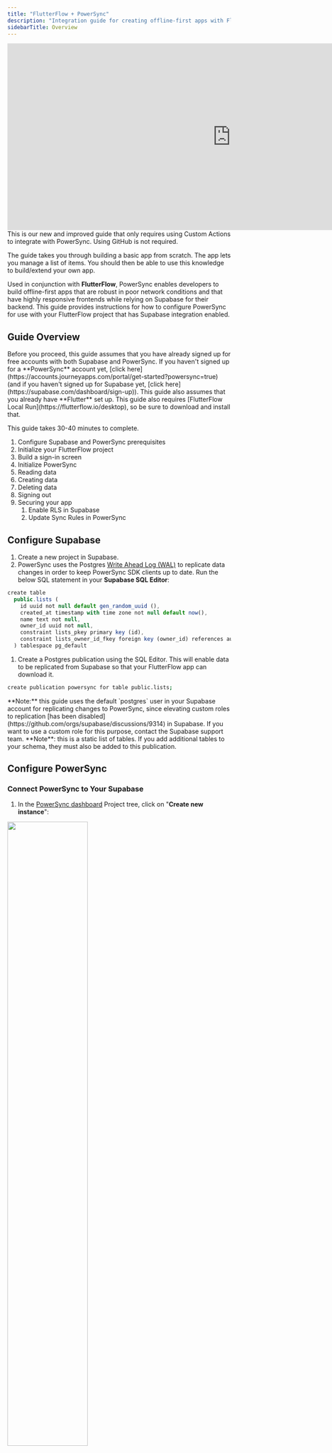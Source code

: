 ```yaml
---
title: "FlutterFlow + PowerSync"
description: "Integration guide for creating offline-first apps with FlutterFlow and PowerSync with Supabase as the backend."
sidebarTitle: Overview
---
```


<Frame caption="Video walkthrough of the integration guide.">
   <iframe width="1005" height="420" src="https://www.youtube.com/embed/eUcBCyPfVok?si=WFPfEp-86Dr_3qh_" title="YouTube video player" frameborder="0" allow="accelerometer; autoplay; clipboard-write; encrypted-media; gyroscope; picture-in-picture; web-share" referrerpolicy="strict-origin-when-cross-origin" allowfullscreen></iframe>
</Frame>

<Info>
This is our new and improved guide that only requires using Custom Actions to integrate with PowerSync. Using GitHub is not required.

The guide takes you through building a basic app from scratch. The app lets you manage a list of items. You should then be able to use this knowledge to build/extend your own app.
</Info>

Used in conjunction with **FlutterFlow**, PowerSync enables developers to build offline-first apps that are robust in poor network conditions and that have highly responsive frontends while relying on Supabase for their backend. This guide provides instructions for how to configure PowerSync for use with your FlutterFlow project that has Supabase integration enabled.

## Guide Overview

<Info>
   Before you proceed, this guide assumes that you have already signed up for free accounts with both Supabase and PowerSync. If you haven't signed up for a **PowerSync** account yet, [click here](https://accounts.journeyapps.com/portal/get-started?powersync=true) (and if you haven't signed up for Supabase yet, [click here](https://supabase.com/dashboard/sign-up)). This guide also assumes that you already have **Flutter** set up.

</Info>
<Check>
   This guide also requires [FlutterFlow Local Run](https://flutterflow.io/desktop), so be sure to download and install that.
</Check>

This guide takes 30-40 minutes to complete.

1. Configure Supabase and PowerSync prerequisites
2. Initialize your FlutterFlow project
3. Build a sign-in screen
4. Initialize PowerSync
5. Reading data
6. Creating data
7. Deleting data
8. Signing out
9. Securing your app
   1. Enable RLS in Supabase
   2. Update Sync Rules in PowerSync

## Configure Supabase

1. Create a new project in Supabase.
2. PowerSync uses the Postgres [Write Ahead Log (WAL)](https://www.postgresql.org/docs/current/wal-intro.html) to replicate data changes in order to keep PowerSync SDK clients up to date.
Run the below SQL statement in your **Supabase SQL Editor**:

```js
create table
  public.lists (
    id uuid not null default gen_random_uuid (),
    created_at timestamp with time zone not null default now(),
    name text not null,
    owner_id uuid not null,
    constraint lists_pkey primary key (id),
    constraint lists_owner_id_fkey foreign key (owner_id) references auth.users (id) on delete cascade
  ) tablespace pg_default
```

1. Create a Postgres publication using the SQL Editor. This will enable data to be replicated from Supabase so that your FlutterFlow app can download it.

```bash
create publication powersync for table public.lists;
```

<Info>
   **Note:** this guide uses the default `postgres` user in your Supabase account for replicating changes to PowerSync, since elevating custom roles to replication [has been disabled](https://github.com/orgs/supabase/discussions/9314) in Supabase. If you want to use a custom role for this purpose, contact the Supabase support team.
</Info>

<Note>
   **Note**: this is a static list of tables. If you add additional tables to your schema, they must also be added to this publication.
</Note>

## Configure PowerSync

### Connect PowerSync to Your Supabase

1. In the [PowerSync dashboard](/usage/tools/powersync-dashboard) Project tree, click on "**Create new instance**":

<Frame>
  <img src="/images/integration-20.png" width="60%"/>
</Frame>

1. Give your instance a name, such as "Supabase Testing".
2. Under the "**General**" tab, you can change the default cloud region from US to EU or JP if desired (more cloud regions are available, [contact us](/resources/contact-us) if you need a different region).
3. Under the "DB Connections" tab, click on the + icon.
4. Now we get the connection details from Supabase:
   * In your Supabase dashboard, navigate to **"Project Settings"** \-> **"Database" -> "Connection string**" and select the "URI" tab.
   * Uncheck the "**Display connection pooler**" checkbox. PowerSync needs to connect to the database directly and cannot use the pooler.
<Frame>
  <img src="/images/integration-21.png"/>
</Frame>
It is important to uncheck this checkbox
   * Copy the connection string. The hostname should be `db.<PROJECT-ID>.supabase.co`, and not, for example, `aws-0-us-west-1.pooler.supabase.com`.
   * Paste this URI in PowerSync the instance **URI** field.
   * Enter the password for the `postgres` user in your Supabase database: (Supabase also [refers to this password](https://supabase.com/docs/guides/database/managing-passwords) as the _database password_ or _project password_).
   * PowerSync has the Supabase CA certificate pre-configured — `verify-full` SSL mode can be used directly, without any custom certificates.
5. Click **"Test Connection"** and fix any errors.
6. Under the **"Client Auth"** tab, enable **"Use Supabase Auth".**
7. Click **"Save".**

PowerSync deploys and configures an isolated cloud environment for you, which will take a few minutes to complete.

### Configure Sync Rules

[Sync Rules](/usage/sync-rules) allow developers to control which data gets synced to which user devices using a SQL-like syntax in a YAML file. For the demo app, we're going to specify that each user can only see their own to-do lists and list items.

1\. To update your Sync Rules, open the `sync-rules.yaml` file.

<Frame>
  <img src="/images/integration-22.avif" width="60%"/>
</Frame>
1. Replace the `sync-rules.yaml` file's contents with the below:

```bash This will sync the entire table to all users - we will refine this later
bucket_definitions:
    global:
        data:
            - SELECT * FROM lists
```

For additional information on PowerSync's Sync Rules, refer to the [Sync Rules](/usage/sync-rules) documentation.

If you're wondering how Sync Rules relate to Supabase Postgres [RLS](https://supabase.com/docs/guides/auth/row-level-security), see [this subsection](/integration-guides/supabase-+-powersync/rls-and-sync-rules).

## Initialize Your FlutterFlow Project

1. Create a new Blank app, give it a name, and disable Firebase.
2. Under **"App Settings" -> "Integrations"**, enable Supabase. Enter your **"API URL"** and **"Anon Key"** and click **"Get Schema".**
3. Under **"App Values" -> "Constants"**, click **"Add App Constant".**
   1. For **Constant Name**, enter `PowerSyncUrl`.
   2. For **Constant Value**, copy and paste your instance URL from the PowerSync Dashboard:

<Frame>
  <img src="/images/integration-23.png" width="60%"/>
</Frame>

You should now see this under App Constants:

<Frame>
  <img src="/images/integration-24.avif"/>
</Frame>

## Build A Sign-In Screen

1. Under Pages, click **"Add Page, Component or Flow".**
<Frame>
  <img src="/images/integration-25.avif"/>
</Frame>
2. Select the Auth1 template and name the page "Login".
3. Delete the _Sign Up_, _Forgot Password_ and _Social Login_ buttons — we will only be supporting Login for this demo app.
<Frame>
  <img src="/images/integration-26.avif"/>
</Frame>
4. Under **"App Settings" -> "App Settings" -> "Authentication"**:
   1. Enable Authentication.
   2. Set Supabase as the Authentication Type.
   3. Set the Login page you just created as the Entry Page.
   4. Set HomePage as the Logged In Page:
<Frame>
  <img src="/images/integration-27.avif"/>
</Frame>
5. In your Supabase Dashboard, under **"Authentication"**, click on **"Add User" -> "Create new user"** and create a user for yourself to test with:
<Frame>
  <img src="/images/integration-28.png" width="60%"/>
</Frame>
6. Launch your app on a physical or simulator device:
<Frame caption="Click on Test">
  <img src="/images/integration-29.avif"/>
</Frame>

<Info>
   **Checkpoint:** you should now be able to log into the app using the Supabase user account you just created. After logging in you should see a blank screen.
</Info>

For once, a blank screen means success:
<img src="/images/integration-30.avif" width="30%"/>

## Initialize PowerSync

1. Click on **"Custom Code" -> "Add" -> "Action".**
2. Name the Custom Action `initpowersync`.
   1. **NOTE:** use all lowercase for this Custom Action is important due to naming conversion that FF performs behind the scenes.
3. Copy and paste the custom action code from here:[https://github.com/powersync-ja/powersync-flutterflow-template/blob/flutterflow/lib/custom\_code/actions/initpowersync.dart](https://github.com/powersync-ja/powersync-flutterflow-template/blob/flutterflow/lib/custom%5Fcode/actions/initpowersync.dart)
4. Import your schema:
   1. On the PowerSync Dashboard, right-click on your instance and select **"Generate Client-Side Schema"** and select Dart as the language.
   <Frame>
      <img src="/images/integration-31.avif"/>
   </Frame>
   2. Paste this into your Custom Action code on line 27 after the equals sign.
   3. Due to a limitation in FF, you now need to prefix each instance of `Schema`, `Column` and `Table` with `powersync`.
   4. Your custom action schema definition should now look like this:
   <Frame>
      <img src="/images/integration-32.avif"/>
   </Frame>
5. Under **"Action Settings"** on the right, add this dependency into "Pubspec Dependencies": `powersync: ^1.8.4`
   1. FlutterFlow imports and old version of sqflite by default and it's not possible to remove it, so you also need to add this dependency: `sqflite: ^2.3.3`
   2. Your dependencies should now look as follows:

<Frame>
   <img src="/images/Screenshot 2024-10-07 at 16.36.10.png" width="60%"/>
</Frame>

1. Save your new custom action
2. Still in Custom Actions, under **"Custom Files"** click on `main.dart` and set your new Custom Action as a Final Action and click Save.
<Frame>
   <img src="/images/integration-34.avif"/>
</Frame>

<Info>
**Checkpoint:** You should now be able to validate that PowerSync is initializing correctly by taking these steps:

1. Stop any running simulator app sessions
2. Restart the app by clicking "Test", and sign in
3. Click on "Open Device Logs"
4. You should see this kind of log message:

```js
flutter: [PowerSync] FINE: 2024-04-16 13:47:52.259974: Credentials: PowerSyncCredentials

flutter: [PowerSync] FINE: 2024-04-16 13:47:52.607802: Applied checkpoint 2
```
</Info>


## Reading Data

We will now create our first UI and bind it to the data in the local SQLite database on the device.

### Create a Custom Action to Stream all Lists

<Info>
   For watched (realtime) queries in FlutterFlow, you need 2x Custom Actions per table. For delete, update and insert queries you only need 1x Custom Action. We are working to see if we can aleviate this constraint.
</Info>

1. Create a new Custom Action and call it `watchLists` and paste the below code:

```js
// Automatic FlutterFlow imports
import '/backend/supabase/supabase.dart';
import '/flutter_flow/flutter_flow_theme.dart';
import '/flutter_flow/flutter_flow_util.dart';
import '/custom_code/actions/index.dart'; // Imports other custom actions
import '/flutter_flow/custom_functions.dart'; // Imports custom functions
import 'package:flutter/material.dart';
// Begin custom action code
// DO NOT REMOVE OR MODIFY THE CODE ABOVE!

import 'package:powersync/powersync.dart' as powersync;
import '/custom_code/actions/initpowersync.dart';
import 'package:supabase_flutter/supabase_flutter.dart';
import 'dart:async';

Future<void> watchLists(
    Future Function(List<ListsRow>? result) callback) async {
  var stream = db.watch('SELECT * FROM lists');
  listsSubscription?.cancel(); //it's important to clean up any existing subscriptions otherwise app performance will degrade
  listsSubscription = stream.listen((data) {
    callback(
        data.map((json) => ListsRow(Map<String, dynamic>.from(json))).toList());
  });
}
```

2. Hit Save and click "Yes" on the popup to set the Action Arguments for you:
<Frame>
   <img src="/images/integration-35.avif"/>
</Frame>
3. Your Action Arguments should now look as follows:
<Frame>
   <img src="/images/integration-36.png" width="60%"/>
</Frame>
4. Create the second Custom Action called `getLists` and paste the following code into it:

```js
// Automatic FlutterFlow imports
import '/backend/supabase/supabase.dart';
import '/flutter_flow/flutter_flow_theme.dart';
import '/flutter_flow/flutter_flow_util.dart';
import '/custom_code/actions/index.dart'; // Imports other custom actions
import '/flutter_flow/custom_functions.dart'; // Imports custom functions
import 'package:flutter/material.dart';
// Begin custom action code
// DO NOT REMOVE OR MODIFY THE CODE ABOVE!

import 'package:powersync/powersync.dart' as powersync;
import '/custom_code/actions/initpowersync.dart';
import 'package:supabase_flutter/supabase_flutter.dart';

Future<List<ListsRow>?> getLists(List<ListsRow>? results) async {
  return results;
}
```
1. Hit Save and click "Yes" on the popup to set the Action Arguments for you:
<Frame>
   <img src="/images/integration-37.avif"/>
</Frame>
2. Your Action Arguments should now look as follows:
<Frame>
   <img src="/images/integration-38.png" width="60%"/>
</Frame>
3. On the HomePage page, you will create a placeholder Page State variable required for the next step.
   1. Click on State Management.
   2. Add a dummy variable called "notused" or similar and click Confirm:

<Frame>
   <img src="/images/integration-39.png"/>
</Frame>
4. Still on the HomePage page, select Actions and open **"Action Flow Editor".**
   1. Add the `watchLists` Custom Action.
   2. Click "Open" to edit the `callback` Argument for `watchLists`.
   3. Add the `getLists` Custom Action and set the `results` Action Argument to `result` and click **"Confirm":**
<Frame>
   <img src="/images/integration-40.avif"/>
</Frame>
   4. Set the **"Action Output Variable Name"** to `allLists` and you should now see this:
<Frame>
   <img src="/images/integration-41.png" width="60%"/>
</Frame>
   5. Add a second action to the chain, and set it to **"Update Page State"** and "**Rebuild Current Page"**. This is to ensure the page gets redrawn when the database updates. Your callback action should now look like this:
<Frame>
   <img src="/images/integration-42.avif"/>
</Frame>
   6. Click "Close" to exit the Action Flow Editor.
7. In the UI Builder on the HomePage page, add a ListView component and add a ListTile inside the ListView.
8. On the ListView component, click **"Generate Dynamic Children"**. Enter a variable name of `boundLists` and set its value to `allLists` (no further changes). Click Save.
9. On the ListTile component, set the Title field to **"Set from Variable"** and then get the `name` field from the `boundLists` variable:

<Frame>
   <img src="/images/integration-43.avif"/>
</Frame>

10. Do the same for the Subtitle field of the ListTile component, and set it to `created_at`.
11. Hot reload your app and the screen will still be blank. This is because the `lists` table is empty in Supabase. Create a test row in the table by clicking on **"Insert" -> "Insert Row"** in your Supabase Table Editor.
   1. Leave `id` and `created_at` blank.
   2. Enter a name such as "Test from Supabase".
   3. Click "Select Record" for `owner_id` and select your test user.

<Info>
Checkpoint: you should now see your single test row magically appear in your app

<Frame>
   <img src="/images/integration-44.avif"/>
</Frame>
</Info>

## Creating Data

You will now update the app so that we can capture new list entries.

1. Create a new Custom Action called `createListItem` and paste the following code:

```js
// Automatic FlutterFlow imports
import '/backend/supabase/supabase.dart';
import '/flutter_flow/flutter_flow_theme.dart';
import '/flutter_flow/flutter_flow_util.dart';
import '/custom_code/actions/index.dart'; // Imports other custom actions
import '/flutter_flow/custom_functions.dart'; // Imports custom functions
import 'package:flutter/material.dart';
// Begin custom action code
// DO NOT REMOVE OR MODIFY THE CODE ABOVE!

// Set your action name, define your arguments and return parameter,
// and then add the boilerplate code using the green button on the right!
import 'package:powersync/powersync.dart' as powersync;
import '/custom_code/actions/initpowersync.dart';
import 'package:supabase_flutter/supabase_flutter.dart';

Future createListItem(String name) async {
  var supaUserId = await Supabase.instance.client.auth.currentUser?.id;

  final results = await db.execute('''
      INSERT INTO
        lists(id, created_at, name, owner_id)
        VALUES(uuid(), datetime(), ?, ?)
      ''', [name, supaUserId]);
}
```

1. Hit Save and click "Yes" on the popup to set the Action Arguments for you:
<Frame>
   <img src="/images/integration-45.avif"/>
</Frame>
2. There should now be one argument for the Custom Action called `name` of type String and not nullable.
3. In the Widget Tree view, select the HomePage page and navigate to State Management.
4. Create a new State Field called `fabClicked` and set the type to boolean and toggle the **"Initial Field Value"** toggle twice to initialize the field to false.
5. <Frame>
      <img src="/images/integration-46.png" width="60%"/>
   </Frame>
6. In the Widget Tree view, drop a Floating Action Button (FAB) onto the page.
7. Click on the FAB and Open the Action Flow Editor.
8. Add an action to Update Page State.
9. Set the `fabClicked` value to `true` and click Close.
<Frame>
   <img src="/images/integration-47.avif"/>
</Frame>
10. On the Widget Palette again, add a Container child to the Column Widget.
   1. Now add a Column Widget to this Container.
   2. Add a TextField and a Button to this Column Widget.
   3. Your homepage layout should now look like this:
<Frame>
   <img src="/images/integration-48.avif"/>
</Frame>
11. Set the Container and TextField widgets to have a width of 100%.
12. Click on the Container and enable Conditional Visibility for `fabClicked`.
<Frame>
   <img src="/images/integration-49.avif"/>
</Frame>
13. Change the Button text to "Add".
14. Open the Action Flow Editor for the Add button:
   1. Add a Custom Action call to `createListItem`.
   2. Set the "name" Argument to Widget State -> TextField 1.
   3. Chain another Action of "Clear Text Fields / PIN Codes" to clear the TextField\_1 field.
   4. Chain another Action to Update Page State and set `fabClicked` to false.
   5. Your Action Editor should now look like this:
<Frame>
   <img src="/images/integration-50.avif"/>
</Frame>

<Info>
   **Checkpoint:** you should now be able hot reload your app, click on the FAB button and the TextField should appear. Enter a name and click Add. The new row should appear in the ListView and the TextField should be hidden again.
</Info>
## Deleting Data

In this section we will add the ability to swipe on a ListTile to delete it.

1. Create a new Custom Action called `deleteListItem` and paste the below code:

```js
// Automatic FlutterFlow imports
import '/backend/supabase/supabase.dart';
import '/flutter_flow/flutter_flow_theme.dart';
import '/flutter_flow/flutter_flow_util.dart';
import '/custom_code/actions/index.dart'; // Imports other custom actions
import '/flutter_flow/custom_functions.dart'; // Imports custom functions
import 'package:flutter/material.dart';
// Begin custom action code
// DO NOT REMOVE OR MODIFY THE CODE ABOVE!

import 'package:powersync/powersync.dart' as powersync;
import '/custom_code/actions/initpowersync.dart';
import 'package:supabase_flutter/supabase_flutter.dart';

Future deleteListItem(ListsRow row) async {
  await db.execute('DELETE FROM lists WHERE id = ?', [row.id]);
}
```

1. Hit Save and click "Yes" on the popup to set the Action Arguments for you:
<Frame>
   <img src="/images/integration-51.avif"/>
</Frame>
2. The Custom Action Arguments should now look as follows:
<Frame>
   <img src="/images/integration-52.avif"/>
</Frame>
3. In the Widget Tree select the ListTile and enable Slidable.
4. Select the SlidableActionWidget from the Widget Tree and set the values to the following:
<Frame>
   <img src="/images/integration-53.avif"/>
</Frame>
5. Click on Action Editor and click Add Action, passing in `boundLists` to `deleteListItem` as follows:
<Frame>
   <img src="/images/integration-55.avif"/>
</Frame>

<Info>
   **Checkpoint:** Stop and relaunch the app (Hot Reload won't work after adding the slidable package) and you should be able to swipe on items to delete them. Note that they are also magically deleted from Supabase!
</Info>

## Updating Data

In this section we will add the ability to update a list item. It entails:

* A custom action to handle updating the data
* Setting and using state fields to show/hide UI dynamically and reference the list item to edit
* A button to edit a list item (set up similar to the Delete button in the previous section)
* UI to enter and save the new item name (set up similar to the Create functionality we covered earlier)
1. Create a new Custom Action called `updateListItem` and paste the below code:

```js
// Automatic FlutterFlow imports
import '/backend/supabase/supabase.dart';
import '/flutter_flow/flutter_flow_theme.dart';
import '/flutter_flow/flutter_flow_util.dart';
import '/custom_code/actions/index.dart'; // Imports other custom actions
import '/flutter_flow/custom_functions.dart'; // Imports custom functions
import 'package:flutter/material.dart';
// Begin custom action code
// DO NOT REMOVE OR MODIFY THE CODE ABOVE!

// Set your action name, define your arguments and return parameter,
// and then add the boilerplate code using the green button on the right!
import 'package:powersync/powersync.dart' as powersync;
import '/custom_code/actions/initpowersync.dart';
import 'package:supabase_flutter/supabase_flutter.dart';

Future updateListItem(String name, ListsRow row) async {
  await db.execute('UPDATE lists SET name = ? WHERE id = ?', [name, row.id]);
}

```

1. Hit Save and click "Yes" on the popup to set the Action Arguments for you:
<Frame>
   <img src="/images/integration-56.avif"/>
</Frame>

1. The Custom Action Arguments should now look as follows:

<Frame>
   <img src="/images/integration-57.avif"/>
</Frame>

1. In the Widget Tree view, select the HomePage page and navigate to State Management.
2. Create a new State Field called `editClicked`, set the type to Boolean and toggle the **"Initial Field Value"** toggle twice to initialize the field to false.
3. Create another new State Field called `listItemIndex`, set the type to Integer. Click Confirm.
<Frame>
   <img src="/images/integration-58.avif"/>
</Frame>
4. In the Widget Tree select the ListTile.
5. Under Slidable Properties click Add Action.
6. Select the new SlidableActionWidget from the Widget Tree and set its properties to the following:
<Frame>
   <img src="/images/integration-59.png" width="60%"/>
</Frame>
7. Open the Action Flow Editor.
8. Add an action to Update Page State.
9. Add Field: Set the `editClicked` value to `true`.
10. Add Field: Set the value of `listItemIndex` to the "Index in List" of the `boundLists` Item and click Close.

<Frame>
   <img src="/images/integration-60.avif"/>
</Frame>
1. Chain another Action to "Set Form Field" -> TextField\_2\. This will initialize the text field to the current list item's name.
   1. Set the variable to the boundLists Item
   2. Under Available Options, select "Get Row Field"
   3. Under Supabase Row Field, select "name"
   4. Your action should look like this:
<Frame>
   <img src="/images/integration-61.avif"/>
</Frame>
2. On the Widget Palette again, add a Container child to the Column Widget.
   1. Now add a Column Widget to this Container.
   2. Add a TextField and a Button to this Column Widget.
   3. Your homepage layout should now look like this:
<Frame>
   <img src="/images/integration-62.png" width="60%" />
</Frame>
3. Set the Container and TextField widgets to have a width of 100%.
4. Click on the Container and enable Conditional Visibility for `editClicked`.
<Frame>
   <img src="/images/integration-63.avif"/>
</Frame>
5. Change the Button text to "Save"
6. Open the Action Flow Editor for the Save button.
   1. Add a Custom Action call to `updateListItem`.
   2. Set the "name" Argument to Widget State -> TextField 2.
   3. Set the "row" Argument:
         1. Select Action Outputs -> allLists.
         2. Under Available Options select "Item at Index".
         3. Under List Index Options select "Specific Index".
         4. Set the Index value to the `listItemIndex` Page State variable
<Frame>
   <img src="/images/integration-64.avif"/>
</Frame>
         5. Click Confirm
   4. Chain another Action of "Clear Text Fields / PIN Codes" to clear the TextField\_2 field.
   5. Chain another Action to "Update Page State".
   6. Add Field: Set `editClicked` to false.
   7. Add Field: Set `listItemIndex` to Reset Value.
   8. Your Action Editor should now look like this:
<Frame>
   <img src="/images/integration-65.avif"/>
</Frame>
7. Close the Action Flow Editor.

<Info>
   **Checkpoint:** you should now be able hot reload your app, slide on an item to edit it. Enter the new item name into the text field that appears, and hit Save. The update should then reflect in Supabase.
</Info>

## Signing Out

1. Create a new Custom Action called `signOut` without Arguments or Return Values and paste the below code:

```js
// Automatic FlutterFlow imports
import '/backend/supabase/supabase.dart';
import '/flutter_flow/flutter_flow_theme.dart';
import '/flutter_flow/flutter_flow_util.dart';
import '/custom_code/actions/index.dart'; // Imports other custom actions
import '/flutter_flow/custom_functions.dart'; // Imports custom functions
import 'package:flutter/material.dart';
// Begin custom action code
// DO NOT REMOVE OR MODIFY THE CODE ABOVE!

// Set your action name, define your arguments and return parameter,
// and then add the boilerplate code using the green button on the right!
import 'package:powersync/powersync.dart' as powersync;
import '/custom_code/actions/initpowersync.dart';

Future signOut() async {
  listsSubscription?.cancel(); //close any open subscriptions from watch() queries
  await db.disconnectAndClear();
}
```

1. Click Save Action.
2. In the Widget Tree, drag a Button onto the right of your App Bar.
3. Rename the button text to "Sign Out".
4. Open Action Editor and click Open to launch the editor.
5. Add a call to the `signOut`Custom Action.
6. Chain another call to Auth -> Log Out:
<Frame>
   <img src="/images/integration-66.avif"/>
</Frame>
7. Click Close

<Info>
   **Checkpoint:** You should now be able to hot reload your app and sign out and in again.
</Info>

## Securing Your App

PowerSync's [Sync Rules](/usage/sync-rules) and Supabase's support for [Row Level Security (RLS)](https://supabase.com/docs/guides/auth/row-level-security) can be used in conjunction. Here are some high level similarities and differences:

* RLS should be used as the authoritative set of security rules applied to your users' CRUD operations that reach Postgres.
* Sync Rules are only applied for data that is to be downloaded to clients — they do not apply to uploaded data.
   * Sync Rules can typically be considered to be complementary to RLS, and will generally mirror your RLS setup.

### Enable RLS in Supabase

Run the below in your Supabase console to ensure that only list owners can perform actions on the lists table where `owner_id` matches their user id:

```js
alter table public.lists
  enable row level security;

create policy "owned lists" on public.lists for ALL using (
  auth.uid() = owner_id
)
```

### Update Sync Rules

Currently all lists are synced to all users, regardless of who the owner of the list is. You will now update this so that only a user's lists are synced to their device:

1. Navigate to the [PowerSync Dashboard](/usage/tools/powersync-dashboard) and open your `sync-rules.yaml` file.
2. Delete the existing content and paste the below contents:

```yaml
bucket_definitions:
  user_lists:
    parameters: select request.user_id() as user_id
    data:
      - select * from lists where owner_id = bucket.user_id
```

1. Click on **"Validate".**
2. Click on **"Deploy sync rules".**
3. Wait for the deploy to complete.

<Info>
   **Checkpoint:** Your app should continue running seamlessly as before.
</Info>

## Known Issues, Limitations and Gotchas

Below is a list of known issues and limitations.

1. It's not currently possible to use the FlutterFlow Web Editor to test your app due to limitations with FlutterFlow.
2. When trying to compile any of the PowerSync Custom Actions, you will see errors — these can be safely ignored:

<Frame>
   <img src="/images/integration-67.png" width="60%" />
</Frame>
<Frame>
   <img src="/images/integration-69.png" width="60%" />
</Frame>
1. Using `watch()` queries creates a [StreamSubscription](https://api.flutter.dev/flutter/dart-async/StreamSubscription-class.html) and it's important to regularly call `.cancel()` on these to avoid multiple subscriptions for the same query running.
2. Deploying to the Apple App Store currently requires some workarounds due to limitations in FlutterFlow:
   1. Download the code from FlutterFlow
   2. Open the `Podfile` located in the `ios/`directory
   3. The following option in the `Podfile` needs to be updated from `use_frameworks! :linkage => :static` to `use_frameworks!` (remove everything after the exclamation sign)
   4. After removing that option, clean the build folder and build the project again.
   5. You should now be able to submit to the App Store
3. Exporting the code from FlutterFlow using the "Download Code" action in FlutterFlow requires the same workaround listed in 4\. above.
4. Other common issues and troubleshooting techniques are documented here: [Troubleshooting](/resources/troubleshooting)
